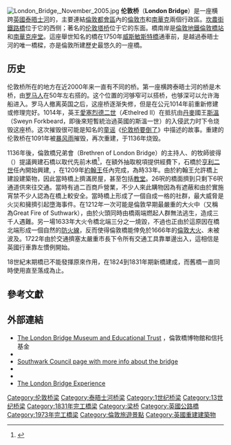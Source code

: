 {{Other uses|subject=倫敦的箱形樑橋|other=倫敦的活動橋地標|倫敦塔橋}}
{{Refimprove|time=2019-05-17T19:15:51+00:00}}
{{noteTA
|1=zh-tw:倫敦橋車站;zh-cn:伦敦挢站;
|2=zh-hant:西敏; zh-hans:威斯敏斯特;
}}
{{Coord|51|30|29|N|0|05|16|W|region:GB_type:landmark|display=title}}
{{Infobox bridge
|bridge_name= 倫敦橋 London Bridge
|image=London Bridge Illuminated.jpg
|caption=
|official_name=
|carries=[[A3公路_(英國)|A3公路]]的5條車道
|crosses=[[泰晤士河|泰晤士河]]
|locale=[[中倫敦|中倫敦]]
|maint= [[Bridge_House_Estates|Bridge House Estates]]<br/>[[倫敦市法團|倫敦市法團]]
|id=
|design= [[預應力混凝土|預應力混凝土]][[箱型橋樑|箱型橋樑]]
|mainspan= {{convert|104|m|ft|1|abbr=on}}
|length= {{convert|269|m|ft|1|abbr=on}}
|width= {{convert|32|m|ft|1|abbr=on}}
|height=
|clearance=
|below= {{convert|8.9|m|ft|1|abbr=on}}
|traffic=
|open= {{Start date and age|1973|03|17|df=yes}}
|life= 現在的倫敦橋（1971年至今）<br>維多利亞時代的石拱橋（1832–1968）<br>中世紀石拱橋（1176–1832）<br>小木橋（AD50–1176）
|closed=
|map_cue=
|map_image=
|map_text=
|map_width=
|coordinates= {{Coord|51|30|29|N|0|05|16|W}}
|lat=
|long=
}}
[[File:London_Bridge,_November_2005.jpg|thumb]]
'''伦敦桥'''（'''London Bridge'''）是一座横跨[[英國|英國]][[泰晤士河|泰晤士河]]的{{link-en|箱形樑橋|Box girder bridge}}，主要連結[[大倫敦|倫敦都會區]]內的[[倫敦市|倫敦市]]和[[南華克|南華克]]兩個行政區。[[坎農街鐵路橋|坎農街鐵路橋]]位于它的西侧；著名的[[伦敦塔桥|伦敦塔桥]]位于它的东面。橋南岸是[[倫敦地鐵|倫敦地鐵]][[倫敦橋站|倫敦橋站]]和[[萨瑟克座堂|南華克座堂]]。這座舉世知名的橋在1750年[[威斯敏斯特橋|威斯敏斯特橋]]通車前，是越過泰晤士河的唯一橋樑，亦是倫敦所建歷史最悠久的一座橋。

== 历史 ==
伦敦桥所在的地方在近2000年来一直有不同的桥。第一座横跨泰晤士河的桥是木桥，由[[罗马人|罗马人]]在50年左右搭的。这个位置的河够窄可以搭桥，也够深可以允许海船进入。罗马人撤离英国之后，这座桥逐渐失修，但是在公元1014年前重新修建或修理完好。1014年，英王[[决策无方者埃塞尔雷德|愛塞烈德二世]]（Æthelred II）在抵抗由[[丹麥|丹麥]]國王[[八字胡斯文|斯溫]]（Sweyn Forkbeard，即後來短暫統治過英國的斯溫一世）的入侵武力时下令烧毁这座桥。这次摧毁很可能是知名的[[童谣|童谣]]《[[伦敦桥要倒了|伦敦桥要倒了]]》中描述的故事。重建的伦敦桥在1091年被[[暴风雨|暴风雨]]摧毁，再次重建，于1136年烧毁。 

1136年後，倫敦橋兄弟會（Brethren of London Bridge）的主持人、{{link-en|聖瑪麗科爾教堂|St Mary Colechurch}}的牧師彼得（{{lang|en|Peter de Colechurch}}）提議興建石橋以取代先前木橋<ref name="BBC_China">{{Cite web|title=伦敦塔桥整容迎奥运|url=https://www.bbc.co.uk/china/lifeintheuk/story/2008/07/printable/080723_towerbridge.shtml|access-date=2022-04-12|date=2008-07-23|work=BBC China|archive-url=https://web.archive.org/web/20200921044054/http://www.bbc.co.uk/china/lifeintheuk/story/2008/07/printable/080723_towerbridge.shtml|archive-date=2020年9月21日|dead-url=no}}</ref>，在額外抽取稅項提供經費下，石橋於[[亨利二世_(英格兰)|亨利二世]]任內開始興建, ，在1209年[[约翰_(英格兰国王)|約翰王]]任內完成，為時33年。由於約翰王允許橋上建設建築物，因此當時橋上擠滿房屋，甚至包括[[教堂|教堂]]。26呎的橋面擠到只剩下6呎通道供來往交通。當時有過二百商戶營業，不少人來此購物因為有遮蔽和由於實施宵禁不少人認為在橋上較安全。當時橋上形成了一個自成一格的社群，最大威脅是火災和擁擠引起墮海事件。在1212年一次可能是倫敦早期最嚴重的大火中（又稱為{{link-en|南華克大火|Early fires of London#The Great Fire of 1212}}Great Fire of Suthwark），由於火頭同時由橋兩端燃起人群無法逃生，造成三千人遇難。另一場1633年大火令橋北端三分之一燒毀，不過也正由於這原因在橋北端形成一個自然的[[防火線|防火線]]，反而使得倫敦橋能倖免於1666年的[[倫敦大火|倫敦大火]]、未被波及。1722年由於交通擠塞太嚴重市長下令所有交通工具靠單邊出入，這相信是英國行車靠左慣例開始。

18世紀末期橋已不能發揮原來作用，在1824到1831年期新橋建成，而舊橋一直同時使用直至落成為止。

==參考文獻==
{{reflist}}
==外部連結==
{{Commons category|London Bridge}}
* [http://www.oldlondonbridge.com/ The London Bridge Museum and Educational Trust] {{Wayback|url=http://www.oldlondonbridge.com/ |date=20200825134816 }}，倫敦橋博物館和信托基金
* {{Cite web|title=Old London Bridge|url=https://www.bbc.co.uk/london/content/image_galleries/old_london_bridge_gallery.shtml|work=[[BBC倫敦|BBC London]]|language=en-gb|access-date=2022-04-12|archive-date=2021-07-01|archive-url=https://web.archive.org/web/20210701074522/http://www.bbc.co.uk/london/content/image_galleries/old_london_bridge_gallery.shtml}}
* [https://web.archive.org/web/20120507045826/http://www.southwark.gov.uk/info/200159/history_of_southwark/1010/london_bridge Southwark Council page with more info about the bridge]
* {{Cite web|title=British History in depth: London Bridge Virtual Tour|url=https://www.bbc.co.uk/history/british/tudors/launch_vt_londonbridge.shtml|work=BBC|language=en-GB|access-date=2022-04-12|archive-date=2022-03-05|archive-url=https://web.archive.org/web/20220305131156/https://www.bbc.co.uk/history/british/tudors/launch_vt_londonbridge.shtml}}
* {{Cite book|title=The Mechanics' Magazine, Museum, Register, Journal, and Gazette|url=https://play.google.com/store/books/details?id=DZwAAAAAMAAJ|publisher=M. Salmon|date=1830|language=en|access-date=2022-04-12|archive-date=2022-04-12|archive-url=https://web.archive.org/web/20220412090719/https://play.google.com/store/books/details?id=DZwAAAAAMAAJ}}
* [https://web.archive.org/web/20120803005416/http://www.thelondonbridgeexperience.com/history-of-london-bridge.asp The London Bridge Experience]


{{倫敦中心橋樑}}
[[Category:伦敦桥梁|Category:伦敦桥梁]]
[[Category:泰晤士河桥梁|Category:泰晤士河桥梁]]
[[Category:1世纪桥梁|Category:1世纪桥梁]]
[[Category:13世纪桥梁|Category:13世纪桥梁]]
[[Category:1831年完工橋梁|Category:1831年完工橋梁]]
[[Category:梁桥|Category:梁桥]]
[[Category:英國公路橋|Category:英國公路橋]]
[[Category:1973年完工橋梁|Category:1973年完工橋梁]]
[[Category:倫敦旅遊景點|Category:倫敦旅遊景點]]
[[Category:英國重建建築物|Category:英國重建建築物]]